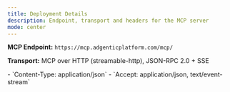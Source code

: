 ```yaml
---
title: Deployment Details
description: Endpoint, transport and headers for the MCP server
mode: center
---
```



<Copy />


**MCP Endpoint:**
`https://mcp.adgenticplatform.com/mcp/`

**Transport:**
MCP over HTTP (streamable-http), JSON-RPC 2.0 + SSE


<ParamField path="Headers">
  - `Content-Type: application/json`
  - `Accept: application/json, text/event-stream`
</ParamField>



<Feedback />
